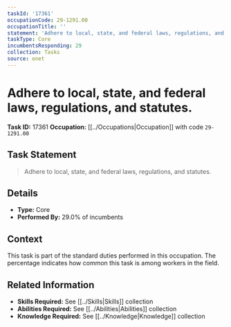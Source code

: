```yaml
---
taskId: '17361'
occupationCode: 29-1291.00
occupationTitle: ''
statement: 'Adhere to local, state, and federal laws, regulations, and statutes.'
taskType: Core
incumbentsResponding: 29
collection: Tasks
source: onet
---
```

# Adhere to local, state, and federal laws, regulations, and statutes.

**Task ID:** 17361
**Occupation:** [[../Occupations|Occupation]] with code `29-1291.00`

## Task Statement

> Adhere to local, state, and federal laws, regulations, and statutes.

## Details

- **Type:** Core
- **Performed By:** 29.0% of incumbents

## Context

This task is part of the standard duties performed in this occupation. The percentage indicates how common this task is among workers in the field.

## Related Information

- **Skills Required:** See [[../Skills|Skills]] collection
- **Abilities Required:** See [[../Abilities|Abilities]] collection
- **Knowledge Required:** See [[../Knowledge|Knowledge]] collection
